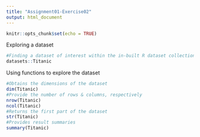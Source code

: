 ```yaml
---
title: "Assignment01-Exercise02"
output: html_document
---
```


```r
knitr::opts_chunk$set(echo = TRUE)
```

Exploring a dataset
```r
#Finding a dataset of interest within the in-built R dataset collection
datasets::Titanic
```

Using functions to explore the dataset
```r
#Obtains the dimensions of the dataset
dim(Titanic)
#Provide the number of rows & columns, respectively
nrow(Titanic)
ncol(Titanic)
#Returns the first part of the dataset
str(Titanic)
#Provides result summaries
summary(Titanic)
```
